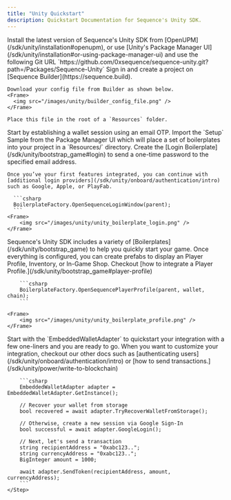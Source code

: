 ---
title: "Unity Quickstart"
description: Quickstart Documentation for Sequence's Unity SDK.
---

<Steps>
  <Step title="Install the Unity SDK">
Install the latest version of Sequence's Unity SDK from [OpenUPM](/sdk/unity/installation#openupm),
or use [Unity's Package Manager UI](/sdk/unity/installation#or-using-package-manager-ui)
and use the following Git URL `https://github.com/0xsequence/sequence-unity.git?path=/Packages/Sequence-Unity`

  </Step>
  <Step title="Configure the SDK">
    Sign in and create a project on [Sequence Builder](https://sequence.build).

    Download your config file from Builder as shown below.
    <Frame>
      <img src="/images/unity/builder_config_file.png" />
    </Frame>

    Place this file in the root of a `Resources` folder.
  </Step>
  <Step title="Integrate your Login Process">
    Start by establishing a wallet session using an email OTP. Import the `Setup` Sample from the Package Manager UI
      which will place a set of boilerplates into your project in a `Resources/` directory.
      Create the [Login Boilerplate](/sdk/unity/bootstrap_game#login) to send a one-time password to the specified email address.

    Once you’ve your first features integrated, you can continue with [additional login providers](/sdk/unity/onboard/authentication/intro)
    such as Google, Apple, or PlayFab.

      ```csharp
      BoilerplateFactory.OpenSequenceLoginWindow(parent);
      ```
    <Frame>
        <img src="/images/unity/unity_boilerplate_login.png" />
    </Frame>

  </Step>
    <Step title="Test Sequence's Features">
Sequence's Unity SDK includes a variety of [Boilerplates](/sdk/unity/bootstrap_game) to help you quickly start your game.
Once everything is configured, you can create prefabs to display an Player Profile, Inventory, or In-Game Shop.
Checkout [how to integrate a Player Profile.](/sdk/unity/bootstrap_game#player-profile)

        ```csharp
        BoilerplateFactory.OpenSequencePlayerProfile(parent, wallet, chain);
        ```

    <Frame>
        <img src="/images/unity/unity_boilerplate_profile.png" />
    </Frame>

  </Step>
    <Step title="Integrate it on your own">
        Start with the `EmbeddedWalletAdapter` to quickstart your integration with a few one-liners and you are ready to go.
        When you want to customize your integration, checkout our other docs such as [authenticating users](/sdk/unity/onboard/authentication/intro) or [how to send transactions.](/sdk/unity/power/write-to-blockchain)

        ```csharp
        EmbeddedWalletAdapter adapter = EmbeddedWalletAdapter.GetInstance();

        // Recover your wallet from storage
        bool recovered = await adapter.TryRecoverWalletFromStorage();

        // Otherwise, create a new session via Google Sign-In
        bool successful = await adapter.GoogleLogin();

        // Next, let's send a transaction
        string recipientAddress = "0xabc123..";
        string currencyAddress = "0xabc123..";
        BigInteger amount = 1000;

        await adapter.SendToken(recipientAddress, amount, currencyAddress);
        ```
    </Step>
</Steps>
